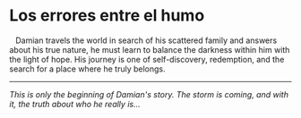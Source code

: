 # Los errores entre el humo




&ensp; Damian travels the world in search of his scattered family and answers about his true nature, he must learn to balance the darkness within him with the light of hope. His journey is one of self-discovery, redemption, and the search for a place where he truly belongs.

---

*This is only the beginning of Damian's story. The storm is coming, and with it, the truth about who he really is...*
